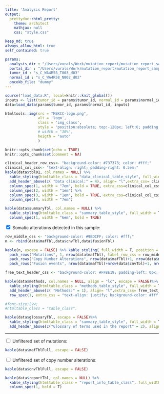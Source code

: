 ```yaml
---
title: 'Analysis Report'
output:
  prettydoc::html_pretty:
    theme: architect
    mathjax: null
    css: "style.css"

keep_md: true
always_allow_html: true
self_contained: true

params:
  analysis_dir : "/Users/vurals/Work/mutation_report/mutation_report_sample_level_v11_zero_mutations_case/15450_B/analysis/"
  portal_dir : "/Users/vurals/Work/mutation_report/mutation_report_sample_level_v11_zero_mutations_case/15450_B/portal/"
  tumor_id : "s_C_WA4R58_T003_d03"
  normal_id : "s_C_WA4R58_N002_d02"
  oncokb_file: "dummy"
---
```


```r


source("load_data.R", local=knitr::knit_global())
inputs <- list(tumor_id = params$tumor_id, normal_id = params$normal_id, analysis_dir = params$analysis_dir, portal_dir = params$portal_dir, oncokb_file = params$oncokb_file)
data=load_data(params$tumor_id, params$normal_id, inputs)
```


```r
htmltools::img(src = "MSKCC-logo.png",
               alt = 'logo',
               class = 'img_class',
               style = 'position:absolute; top:-120px; left:0; padding:3px; max-height: 40px', 
               # width = "30%",
               heigth = "auto"
               )
```

```r
knitr::opts_chunk$set(echo = TRUE)
knitr::opts_chunk$set(comment = NA)
```

```r
clinical_header_row_css<- "background-color: #737373; color: #fff;"
clinical_col_css<- "text-align: right; padding-right: 0.5em;"
kable(data$tbl01, col.names = NULL) %>% 
  kable_styling(htmltable_class = "data_clinical_table_style", full_width = T, position = "left") %>% 
  add_header_above(c( "Data clinical:" = 4), align= "l",extra_css= clinical_header_row_css )%>%
  column_spec(1, width = "7em", bold = TRUE, extra_css=clinical_col_css) %>%
  column_spec(2, width = "1em") %>%
  column_spec(3, width = "1em", bold = TRUE, extra_css=clinical_col_css) %>%
  column_spec(4, width = "7em")
```

```r
kable(data$summaryTbl, col.names = NULL) %>% 
  kable_styling(htmltable_class = "summary_table_style", full_width = T, position = "left") %>% 
  column_spec(1, width = "6em", bold = TRUE)
```
<!---
Collapsibles: https://www.digitalocean.com/community/tutorials/css-collapsible
-->
```{=html}
<div class="wrap-collabsible"> 
    <input id="collapsible_mafTbl" class="toggle" type="checkbox" checked> 
    
    <label for="collapsible_mafTbl" class="lbl-toggle">
        Somatic alterations detected in this sample:
    </label>

    <div class="collapsible-content">     
        <div class="content-inner">  
```
```r
row_middle_css <- "background-color: #9BDCFF; color: #fff;"
n <- rbind(data$mafTbl,data$cnvTbl,data$fusionTbl)

kable(n, escape = FALSE) %>% kable_styling( full_width = T, position = "left")%>%
  pack_rows("Mutations", 1, nrow(data$mafTbl), label_row_css = row_middle_css)%>%
  pack_rows("Copy Number Alterations", nrow(data$mafTbl)+1, nrow(data$mafTbl)+nrow(data$cnvTbl), label_row_css = row_middle_css) %>%
  pack_rows("Fusion events", nrow(data$mafTbl)+nrow(data$cnvTbl)+1, nrow(data$mafTbl)+nrow(data$cnvTbl)+nrow(data$fusionTbl), label_row_css = row_middle_css)
```
```{=html}
</div>
</div>
</div>
```

```r
free_text_header_css <- "background-color: #FFBE19; padding-left: 0px; color: #fff; "

kable(data$methods, col.names = NULL, align = "lc", escape = FALSE)%>%
  kable_styling(htmltable_class = "methods_table_style", full_width = T, position = "left") %>% 
  add_header_above(c( "Methods:" = 1), align= "l",extra_css= free_text_header_css ) %>%
  row_spec(1, extra_css = "text-align: justify; background-color: #fff;")

#font-size:2vw;
#htmltable_class = "table_class",
```

```r
kable(data$glossaryTbl, escape = FALSE)%>%
  kable_styling(htmltable_class = "summary_table_style", full_width = T, position = "left") %>% 
  add_header_above(c("Glossary of terms used in the report" = 2), align= "l",extra_css= free_text_header_css )
```


---

```{=html}
<div class="wrap-collabsible"> 
    <input id="collapsible_mafTblFull" class="toggle" type="checkbox"> 
    
    <label for="collapsible_mafTblFull" class="lbl-toggle">
        Unfiltered set of mutations:
    </label>

    <div class="collapsible-content">     
        <div class="content-inner">  
```

```r
kable(data$mafTblFull, escape = FALSE)
```
```{=html}
</div>
</div>
</div>
```

```{=html}
<div class="wrap-collabsible"> 
    <input id="collapsible_cnvTblFull" class="toggle" type="checkbox"> 
    
    <label for="collapsible_cnvTblFull" class="lbl-toggle">
       Unfiltered set of copy number alterations:
    </label>

    <div class="collapsible-content">     
        <div class="content-inner">
```
```r
kable(data$cnvTblFull, escape = FALSE)
```
```{=html}
</div>
</div>
</div>
```



```r
kable(data$reportTbl, col.names = NULL) %>% 
  kable_styling(htmltable_class = "report_info_table_class", full_width = F, position = "left")%>% 
  column_spec(1, bold = T)
```
